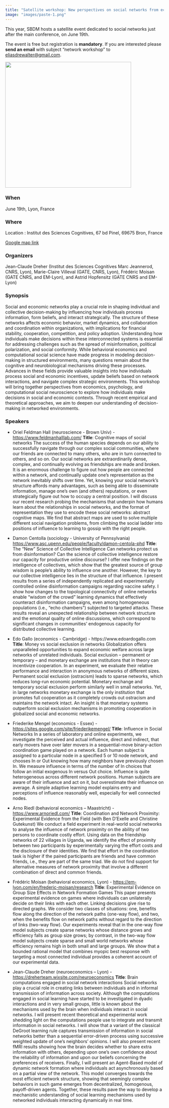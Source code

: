 ```yaml
---
title: "Satellite workshop: New perspectives on social networks from economics, psychology and neuroscience"
image: "images/paste-1.png"
---
```


This year, SBDM hosts a satellite event dedicated to social networks
just after the main conference, on June 19th.

The event is free but registration is **mandatory**. If you are
interested please **send an email** with subject "network workshop" to
[eliasdrewalter\@gmail.com](eliasdrewalter@gmail.com).

![](images/paste-1.png){fig-align="center" width="400"}

### When

June 19th, Lyon, France

### Where

Location : Institut des Sciences Cognitives, 67 bd Pinel, 69675 Bron,
France

[Google map link](https://maps.app.goo.gl/cDkRTzhQE22X34Nn8)

### Organizers

Jean-Claude Dreher (Institut des Sciences Cognitives Marc Jeannerod, CNRS, Lyon), Marie-Claire Villeval (GATE, CNRS, Lyon), Frédéric Moisan (GATE CNRS, and EM-Lyon), and Astrid Hopfensitz (GATE CNRS and EM-Lyon)

### Synopsis

Social and economic networks play a crucial role in shaping individual and collective decision-making by influencing how individuals process information, form beliefs, and interact strategically. The structure of these networks affects economic behavior, market dynamics, and collaboration and coordination within organizations, with implications for financial stability, cooperation, competition, and policy adoption. Understanding how individuals make decisions within these interconnected systems is essential for addressing challenges such as the spread of misinformation, political polarization, and social conformity. While behavioral economics and computational social science have made progress in modeling decision-making in structured environments, many questions remain about the cognitive and neurobiological mechanisms driving these processes. Advances in these fields provide valuable insights into how individuals process social and economic incentives, update beliefs based on network interactions, and navigate complex strategic environments. This workshop will bring together perspectives from economics, psychology, and computational social neuroscience to explore how individuals make decisions in social and economic contexts. Through recent empirical and theoretical approaches, we aim to deepen our understanding of decision-making in networked environments. 

### Speakers

-   Oriel Feldman Hall (neuroscience - Brown Univ) -
    <https://www.feldmanhalllab.com/>
    **Title**: Cognitive maps of social networks
    The success of the human species depends on our ability to successfully navigate through our complex social communities, where our friends are connected to many others, who are in turn connected to others, and so on. Our social networks are extraordinarily dense, complex, and continually evolving as friendships are made and broken. It is an enormous challenge to figure out how people are connected within a network, and continually update one’s representation as the network inevitably shifts over time. Yet, knowing your social network’s structure affords many advantages, such as being able to disseminate information, manage one’s own (and others) reputations, or even strategically figure out how to occupy a central position. I will discuss our recent research probing the mechanisms that underpin how humans learn about the relationships in social networks, and the format of representation they use to encode these social networks: abstract cognitive maps. We find that abstract maps are used to solve multiple different social navigation problems, from climbing the social ladder into positions of influence to learning to gossip with the right people. 

-   Damon Centolla (sociology - University of Pennsylvania)
    <https://www.asc.upenn.edu/people/faculty/damon-centola-phd>
    **Title**: The "New" Science of Collective Intelligence
    Can networks protect us from disinformation?  Can the science of collective intelligence restore our capacity for productive online discourse? I offer new findings on the intelligence of collectives, which show that the greatest source of group wisdom is people’s ability to influence one another. However, the key to our collective intelligence lies in the structure of that influence. I present results from a series of independently replicated and experimentally controlled online disinformation campaigns regarding vaccine safety. I show how changes to the topological connectivity of online networks enable “wisdom of the crowd” learning dynamics that effectively counteract disinformation campaigns, even among homogeneous populations (i.e., “echo chambers”) subjected to targeted attacks. These results reveal an unexpected relationship between network structure and the emotional quality of online discussions, which correspond to significant changes in communities’ endogenous capacity for distributed collective learning.

-   Edo Gallo (economics - Cambridge) - https://www.edoardogallo.com
    **Title**: Money vs social exclusion in networks 
    Globalization offers unparalleled opportunities to expand economic welfare across large networks of unrelated individuals. Social exclusion – permanent or temporary – and monetary exchange are institutions that in theory can incentivize cooperation. In an experiment, we evaluate their relative performance and interaction in anonymous networks of different sizes. Permanent social exclusion (ostracism) leads to sparse networks, which reduces long-run economic potential. Monetary exchange and temporary social exclusion perform similarly well in small networks. Yet, in large networks monetary exchange is the only institution that promotes full cooperation as it completely crowds out ostracism and maintains the network intact. An insight is that monetary systems outperform social exclusion mechanisms in promoting cooperation in globalized social and economic networks.

-   Friederike Mengel (economics - Essex) -
    <https://sites.google.com/site/friederikemengel/>
    **Title**: Influence in Social Networks
    In a series of laboratory and online experiments, we investigate the perceived and actual influence, direct and indirect, that early movers have over later movers in a sequential-move binary-action coordination game played on a network. Each human subject is assigned to a particular node in a specified 5 or 10 node network, and chooses In or Out knowing how many neighbors have previously chosen In. We measure influence in terms of the number of In choices that follow an initial exogenous In versus Out choice. Influence is quite heterogeneous across different network positions. Human subjects are aware of their influence and act on it, but overestimate their influence on average. A simple adaptive learning model explains entry and perceptions of influence reasonably well, especially for well connected nodes.

-   Arno Riedl (behavioral economics – Maastricht) -
    <https://www.arnoriedl.com/>
    **Title**: Coordination and Network Proximity: Experimental Evidence from the Field
    (with Ben D'Exelle and Christine Gutekunst)
    We conduct a field experiment in real-world social networks to analyse the influence of network proximity on the ability of two persons to coordinate costly effort. Using data on the friendship networks of 22 villages in Uganda, we identify the effect of proximity between two participants by experimentally varying the effort costs and the disclosure of their identities. We find that effort in the coordination task is higher if the paired participants are friends and have common friends, i.e., they are part of the same triad. We do not find support for alternative measures of network proximity that involve a different combination of direct and common friends.

-   Frédéric Moisan (behavioral economics, Lyon) -
    <https://em-lyon.com/en/frederic-moisan/research>
    **Title**: Experimental Evidence on Group Size Effects in Network Formation Games
    This paper presents experimental evidence on games where individuals can unilaterally decide on their links with each other. Linking decisions give rise to directed graphs. We consider two classes of situations: one, benefits flow along the direction of the network paths (one-way flow), and two, when the benefits flow on network paths without regard to the direction of links (two-way flow). Our experiments reveal that in the one-way flow model subjects create sparse networks whose distance grows and efficiency falls as group size grows; by contrast, in the two-way flow model subjects create sparse and small world networks whose efficiency remains high in both small and large groups. We show that a bounded rational model that combines myopic best response with targeting a most connected individual provides a coherent account of our experimental data.

-   Jean-Claude Dreher (neuroeconomics – Lyon) -
    <https://dreherteam.wixsite.com/neuroeconomics>
    **Title**: Brain computations engaged in social network interactions
    Social networks play a crucial role in creating links between individuals and in informal transmission of information across society. Although the computations engaged in social learning have started to be investigated in dyadic interactions and in very small groups, little is known about the mechanisms used by the brain when individuals interact in social networks. I will present recent theoretical and experimental work shedding light on the computations people use to integrate and transmit information in social networks. I will show that a variant of the classical DeGroot learning rule captures transmission of information in social networks better than a sequential error-driven process using successive weighted update of one’s neighbors’ opinions. I will also present recent fMRI results showing how the brain decides whether to share extra information with others, depending upon one’s own confidence about the reliability of information and upon our beliefs concerning the preferences of receivers. Finally, I will present an Agent-Based model of dynamic network formation where individuals act asynchronously based on a partial view of the network. This model converges towards the most efficient network structure, showing that seemingly complex behaviors in such game emerges from decentralized, homogenous, payoff-driven agents. Together, these results pave the way to develop a mechanistic understanding of social learning mechanisms used by networked individuals interacting dynamically in real time.
